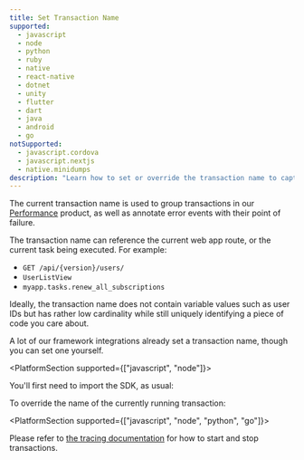 ```yaml
---
title: Set Transaction Name
supported:
  - javascript
  - node
  - python
  - ruby
  - native
  - react-native
  - dotnet
  - unity
  - flutter
  - dart
  - java
  - android
  - go
notSupported:
  - javascript.cordova
  - javascript.nextjs
  - native.minidumps
description: "Learn how to set or override the transaction name to capture the user and gain critical pieces of information that construct a unique identity in Sentry."
---
```


The current transaction name is used to group transactions in our
[Performance](/product/performance/) product, as well as annotate error events
with their point of failure.

The transaction name can reference the current web app route, or the current
task being executed. For example:

- `GET /api/{version}/users/`
- `UserListView`
- `myapp.tasks.renew_all_subscriptions`

Ideally, the transaction name does not contain variable values such as user
IDs but has rather low cardinality while still uniquely identifying a piece of
code you care about.

A lot of our framework integrations already set a transaction name, though you can set one yourself.

<PlatformSection supported={["javascript", "node"]}>

You'll first need to import the SDK, as usual:

<PlatformContent includePath="enriching-events/import" />

</PlatformSection>

To override the name of the currently running transaction:

<PlatformContent includePath="enriching-events/set-transaction-name" />

<PlatformSection supported={["javascript", "node", "python", "go"]}>

Please refer to [the tracing documentation](../../performance/) for how to start and stop transactions.

</PlatformSection>

